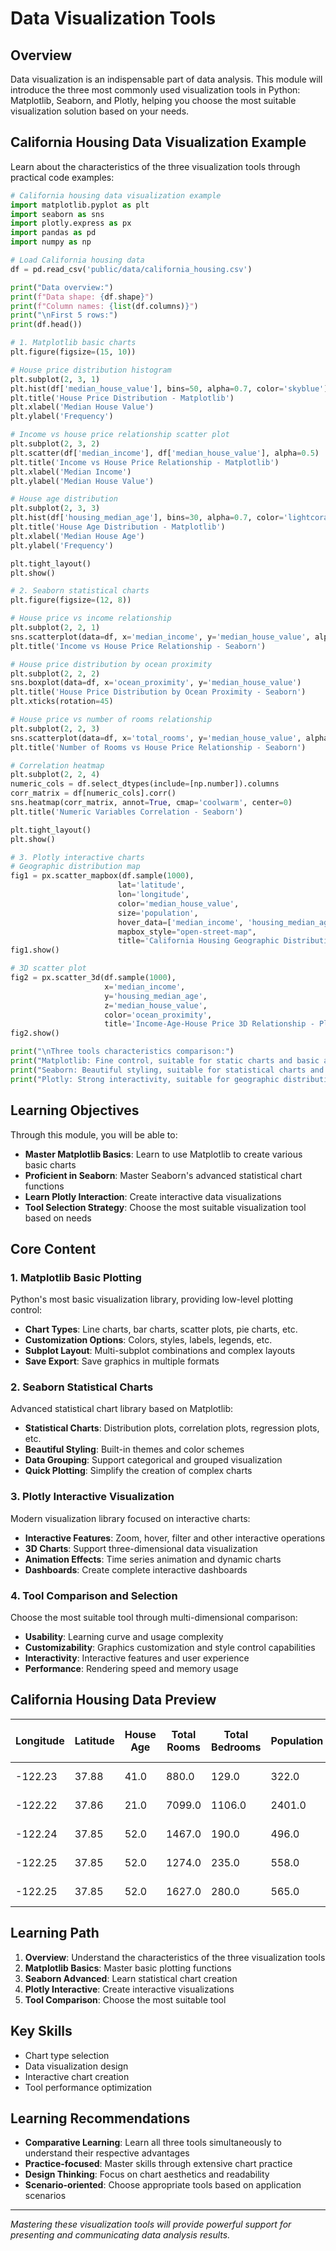 # Data Visualization Tools

## Overview

Data visualization is an indispensable part of data analysis. This module will introduce the three most commonly used visualization tools in Python: Matplotlib, Seaborn, and Plotly, helping you choose the most suitable visualization solution based on your needs.

## California Housing Data Visualization Example

Learn about the characteristics of the three visualization tools through practical code examples:

```python
# California housing data visualization example
import matplotlib.pyplot as plt
import seaborn as sns
import plotly.express as px
import pandas as pd
import numpy as np

# Load California housing data
df = pd.read_csv('public/data/california_housing.csv')

print("Data overview:")
print(f"Data shape: {df.shape}")
print(f"Column names: {list(df.columns)}")
print("\nFirst 5 rows:")
print(df.head())

# 1. Matplotlib basic charts
plt.figure(figsize=(15, 10))

# House price distribution histogram
plt.subplot(2, 3, 1)
plt.hist(df['median_house_value'], bins=50, alpha=0.7, color='skyblue')
plt.title('House Price Distribution - Matplotlib')
plt.xlabel('Median House Value')
plt.ylabel('Frequency')

# Income vs house price relationship scatter plot
plt.subplot(2, 3, 2)
plt.scatter(df['median_income'], df['median_house_value'], alpha=0.5)
plt.title('Income vs House Price Relationship - Matplotlib')
plt.xlabel('Median Income')
plt.ylabel('Median House Value')

# House age distribution
plt.subplot(2, 3, 3)
plt.hist(df['housing_median_age'], bins=30, alpha=0.7, color='lightcoral')
plt.title('House Age Distribution - Matplotlib')
plt.xlabel('Median House Age')
plt.ylabel('Frequency')

plt.tight_layout()
plt.show()

# 2. Seaborn statistical charts
plt.figure(figsize=(12, 8))

# House price vs income relationship
plt.subplot(2, 2, 1)
sns.scatterplot(data=df, x='median_income', y='median_house_value', alpha=0.6)
plt.title('Income vs House Price Relationship - Seaborn')

# House price distribution by ocean proximity
plt.subplot(2, 2, 2)
sns.boxplot(data=df, x='ocean_proximity', y='median_house_value')
plt.title('House Price Distribution by Ocean Proximity - Seaborn')
plt.xticks(rotation=45)

# House price vs number of rooms relationship
plt.subplot(2, 2, 3)
sns.scatterplot(data=df, x='total_rooms', y='median_house_value', alpha=0.6)
plt.title('Number of Rooms vs House Price Relationship - Seaborn')

# Correlation heatmap
plt.subplot(2, 2, 4)
numeric_cols = df.select_dtypes(include=[np.number]).columns
corr_matrix = df[numeric_cols].corr()
sns.heatmap(corr_matrix, annot=True, cmap='coolwarm', center=0)
plt.title('Numeric Variables Correlation - Seaborn')

plt.tight_layout()
plt.show()

# 3. Plotly interactive charts
# Geographic distribution map
fig1 = px.scatter_mapbox(df.sample(1000), 
                        lat='latitude', 
                        lon='longitude',
                        color='median_house_value',
                        size='population',
                        hover_data=['median_income', 'housing_median_age'],
                        mapbox_style="open-street-map",
                        title='California Housing Geographic Distribution - Plotly')
fig1.show()

# 3D scatter plot
fig2 = px.scatter_3d(df.sample(1000), 
                     x='median_income', 
                     y='housing_median_age', 
                     z='median_house_value',
                     color='ocean_proximity',
                     title='Income-Age-House Price 3D Relationship - Plotly')
fig2.show()

print("\nThree tools characteristics comparison:")
print("Matplotlib: Fine control, suitable for static charts and basic analysis")
print("Seaborn: Beautiful styling, suitable for statistical charts and correlation analysis")
print("Plotly: Strong interactivity, suitable for geographic distribution and 3D visualization")
```

## Learning Objectives

Through this module, you will be able to:

- **Master Matplotlib Basics**: Learn to use Matplotlib to create various basic charts
- **Proficient in Seaborn**: Master Seaborn's advanced statistical chart functions
- **Learn Plotly Interaction**: Create interactive data visualizations
- **Tool Selection Strategy**: Choose the most suitable visualization tool based on needs

## Core Content

### 1. Matplotlib Basic Plotting

Python's most basic visualization library, providing low-level plotting control:

- **Chart Types**: Line charts, bar charts, scatter plots, pie charts, etc.
- **Customization Options**: Colors, styles, labels, legends, etc.
- **Subplot Layout**: Multi-subplot combinations and complex layouts
- **Save Export**: Save graphics in multiple formats

### 2. Seaborn Statistical Charts

Advanced statistical chart library based on Matplotlib:

- **Statistical Charts**: Distribution plots, correlation plots, regression plots, etc.
- **Beautiful Styling**: Built-in themes and color schemes
- **Data Grouping**: Support categorical and grouped visualization
- **Quick Plotting**: Simplify the creation of complex charts

### 3. Plotly Interactive Visualization

Modern visualization library focused on interactive charts:

- **Interactive Features**: Zoom, hover, filter and other interactive operations
- **3D Charts**: Support three-dimensional data visualization
- **Animation Effects**: Time series animation and dynamic charts
- **Dashboards**: Create complete interactive dashboards

### 4. Tool Comparison and Selection

Choose the most suitable tool through multi-dimensional comparison:

- **Usability**: Learning curve and usage complexity
- **Customizability**: Graphics customization and style control capabilities
- **Interactivity**: Interactive features and user experience
- **Performance**: Rendering speed and memory usage

## California Housing Data Preview

| Longitude | Latitude | House Age | Total Rooms | Total Bedrooms | Population | Households | Median Income | Median House Value | Ocean Proximity |
|-----------|----------|-----------|-------------|----------------|------------|------------|---------------|-------------------|-----------------|
| -122.23 | 37.88 | 41.0 | 880.0 | 129.0 | 322.0 | 126.0 | 8.3252 | 452600.0 | NEAR BAY |
| -122.22 | 37.86 | 21.0 | 7099.0 | 1106.0 | 2401.0 | 1138.0 | 8.3014 | 358500.0 | NEAR BAY |
| -122.24 | 37.85 | 52.0 | 1467.0 | 190.0 | 496.0 | 177.0 | 7.2574 | 352100.0 | NEAR BAY |
| -122.25 | 37.85 | 52.0 | 1274.0 | 235.0 | 558.0 | 219.0 | 5.6431 | 341300.0 | NEAR BAY |
| -122.25 | 37.85 | 52.0 | 1627.0 | 280.0 | 565.0 | 259.0 | 3.8462 | 342200.0 | NEAR BAY |

## Learning Path

1. **Overview**: Understand the characteristics of the three visualization tools
2. **Matplotlib Basics**: Master basic plotting functions
3. **Seaborn Advanced**: Learn statistical chart creation
4. **Plotly Interactive**: Create interactive visualizations
5. **Tool Comparison**: Choose the most suitable tool

## Key Skills

- Chart type selection
- Data visualization design
- Interactive chart creation
- Tool performance optimization

## Learning Recommendations

- **Comparative Learning**: Learn all three tools simultaneously to understand their respective advantages
- **Practice-focused**: Master skills through extensive chart practice
- **Design Thinking**: Focus on chart aesthetics and readability
- **Scenario-oriented**: Choose appropriate tools based on application scenarios

---

*Mastering these visualization tools will provide powerful support for presenting and communicating data analysis results.*
